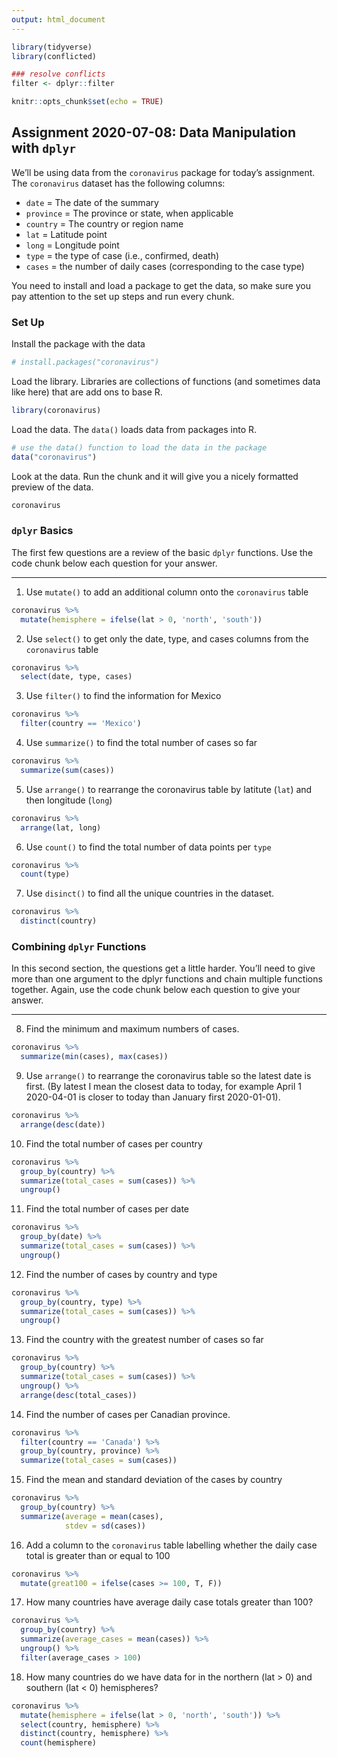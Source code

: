 ```yaml
---
output: html_document
---
```


```r
library(tidyverse)
library(conflicted)

### resolve conflicts
filter <- dplyr::filter

knitr::opts_chunk$set(echo = TRUE)
```

## Assignment 2020-07-08: Data Manipulation with `dplyr`

We'll be using data from the `coronavirus` package for today's assignment. The `coronavirus` dataset has the following columns: 

- `date` = The date of the summary
- `province` = The province or state, when applicable
- `country` = The country or region name
- `lat` = Latitude point
- `long` = Longitude point
- `type` = the type of case (i.e., confirmed, death)
- `cases` = the number of daily cases (corresponding to the case type)

You need to install and load a package to get the data, so make sure you pay attention to the set up steps and run every chunk. 

### Set Up

Install the package with the data

```r
# install.packages("coronavirus")
```

Load the library. Libraries are collections of functions (and sometimes data like here) that are add ons to base R.

```r
library(coronavirus)
```

Load the data. The `data()` loads data from packages into R.

```r
# use the data() function to load the data in the package
data("coronavirus")
```

Look at the data. Run the chunk and it will give you a nicely formatted preview of the data.

```r
coronavirus
```

### `dplyr` Basics

The first few questions are a review of the basic `dplyr` functions. Use the code chunk below each question for your answer.

---

1. Use `mutate()` to add an additional column onto the `coronavirus` table

```r
coronavirus %>%
  mutate(hemisphere = ifelse(lat > 0, 'north', 'south'))
```

2. Use `select()` to get only the date, type, and cases columns from the `coronavirus` table

```r
coronavirus %>% 
  select(date, type, cases)
```

3. Use `filter()` to find the information for Mexico

```r
coronavirus %>% 
  filter(country == 'Mexico')
```

4. Use `summarize()` to find the total number of cases so far

```r
coronavirus %>%
  summarize(sum(cases))
```

5. Use `arrange()` to rearrange the coronavirus table by latitute (`lat`) and then longitude (`long`)

```r
coronavirus %>%
  arrange(lat, long)
```

6. Use `count()` to find the total number of data points per `type`

```r
coronavirus %>%
  count(type)
```

7. Use `disinct()` to find all the unique countries in the dataset.

```r
coronavirus %>%
  distinct(country)
```

### Combining `dplyr` Functions

In this second section, the questions get a little harder. You'll need to give more than one argument to the dplyr functions and chain multiple functions together. Again, use the code chunk below each question to give your answer.

---

8. Find the minimum and maximum numbers of cases.

```r
coronavirus %>%
  summarize(min(cases), max(cases))
```

9. Use `arrange()` to rearrange the coronavirus table so the latest date is first. (By latest I mean the closest data to today, for example April 1 2020-04-01 is closer to today than January first 2020-01-01).

```r
coronavirus %>%
  arrange(desc(date))
```

10. Find the total number of cases per country

```r
coronavirus %>%
  group_by(country) %>%
  summarize(total_cases = sum(cases)) %>%
  ungroup()
```

11. Find the total number of cases per date

```r
coronavirus %>%
  group_by(date) %>%
  summarize(total_cases = sum(cases)) %>%
  ungroup()
```

12. Find the number of cases by country and type

```r
coronavirus %>%
  group_by(country, type) %>%
  summarize(total_cases = sum(cases)) %>%
  ungroup()
```

13. Find the country with the greatest number of cases so far

```r
coronavirus %>%
  group_by(country) %>%
  summarize(total_cases = sum(cases)) %>%
  ungroup() %>%
  arrange(desc(total_cases))
```

14. Find the number of cases per Canadian province.

```r
coronavirus %>%
  filter(country == 'Canada') %>%
  group_by(country, province) %>%
  summarize(total_cases = sum(cases))
```

15. Find the mean and standard deviation of the cases by country

```r
coronavirus %>%
  group_by(country) %>%
  summarize(average = mean(cases),
            stdev = sd(cases))
```

16. Add a column to the `coronavirus` table labelling whether the daily case total is greater than or equal to 100

```r
coronavirus %>% 
  mutate(great100 = ifelse(cases >= 100, T, F))
```

17. How many countries have average daily case totals greater than 100?

```r
coronavirus %>%
  group_by(country) %>% 
  summarize(average_cases = mean(cases)) %>%
  ungroup() %>%
  filter(average_cases > 100)
```

18. How many countries do we have data for in the northern (lat > 0) and southern (lat < 0) hemispheres?

```r
coronavirus %>%
  mutate(hemisphere = ifelse(lat > 0, 'north', 'south')) %>%
  select(country, hemisphere) %>% 
  distinct(country, hemisphere) %>%
  count(hemisphere)
```



<br><br>


